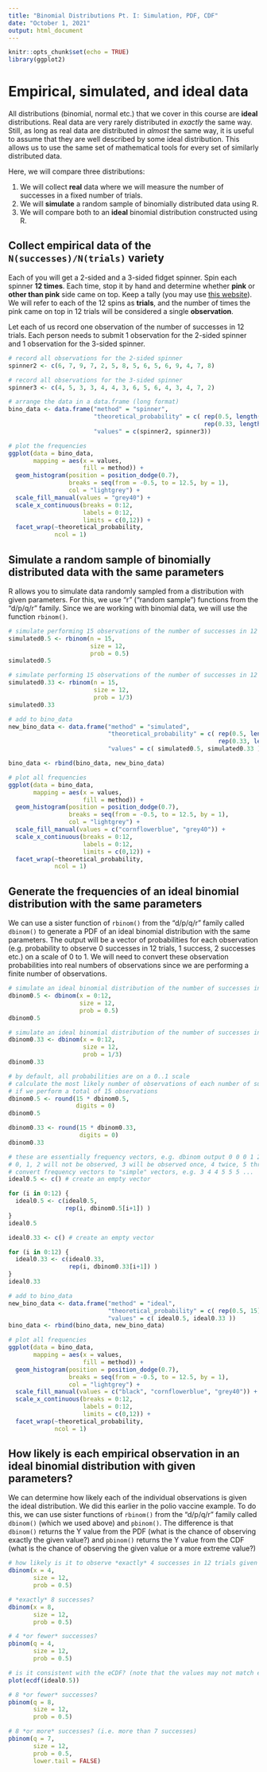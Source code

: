 ```yaml
---
title: "Binomial Distributions Pt. I: Simulation, PDF, CDF"
date: "October 1, 2021"
output: html_document
---
```


```r
knitr::opts_chunk$set(echo = TRUE)
library(ggplot2)
```

# Empirical, simulated, and ideal data

All distributions (binomial, normal etc.) that we cover in this course are **ideal** distributions. Real data are very rarely distributed in *exactly* the same way. Still, as long as real data are distributed in *almost* the same way, it is useful to assume that they are well described by some ideal distribution. This allows us to use the same set of mathematical tools for every set of similarly distributed data.

Here, we will compare three distributions:

1. We will collect **real** data where we will measure the number of successes in a fixed number of trials.
2. We will **simulate** a random sample of binomially distributed data using R.
3. We will compare both to an **ideal** binomial distribution constructed using R.

## Collect empirical data of the `N(successes)/N(trials)` variety

Each of you will get a 2-sided and a 3-sided fidget spinner. Spin each spinner **12 times**. Each time, stop it by hand and determine whether **pink** or **other than pink** side came on top. Keep a tally (you may use [this website](https://tallycount.app/)). We will refer to each of the 12 spins as **trials**, and the number of times the pink came on top in 12 trials will be considered a single **observation**.

Let each of us record one observation of the number of successes in 12 trials. Each person needs to submit 1 observation for the 2-sided spinner and 1 observation for the 3-sided spinner.

```r
# record all observations for the 2-sided spinner
spinner2 <- c(6, 7, 9, 7, 2, 5, 8, 5, 6, 5, 6, 9, 4, 7, 8)

# record all observations for the 3-sided spinner
spinner3 <- c(4, 5, 3, 3, 4, 4, 3, 6, 5, 6, 4, 3, 4, 7, 2)

# arrange the data in a data.frame (long format)
bino_data <- data.frame("method" = "spinner",
                        "theoretical_probability" = c( rep(0.5, length(spinner2) ),
                                                       rep(0.33, length(spinner3) ) ),
                        "values" = c(spinner2, spinner3))

# plot the frequencies
ggplot(data = bino_data,
       mapping = aes(x = values,
                     fill = method)) +
  geom_histogram(position = position_dodge(0.7),
                 breaks = seq(from = -0.5, to = 12.5, by = 1),
                 col = "lightgrey") +
  scale_fill_manual(values = "grey40") +
  scale_x_continuous(breaks = 0:12,
                     labels = 0:12,
                     limits = c(0,12)) +
  facet_wrap(~theoretical_probability,
             ncol = 1)
```

## Simulate a random sample of binomially distributed data with the same parameters

R allows you to simulate data randomly sampled from a distribution with given parameters. For this, we use "r" ("random sample") functions from the "d/p/q/r" family. Since we are working with binomial data, we will use the function `rbinom()`.

```r
# simulate performing 15 observations of the number of successes in 12 trials if the probability of success = 0.5
simulated0.5 <- rbinom(n = 15,
                       size = 12,
                       prob = 0.5)
simulated0.5

# simulate performing 15 observations of the number of successes in 12 trials if the probability of success = 1/3
simulated0.33 <- rbinom(n = 15,
                        size = 12,
                        prob = 1/3)
simulated0.33

# add to bino_data
new_bino_data <- data.frame("method" = "simulated",
                            "theoretical_probability" = c( rep(0.5, length(simulated0.5) ),
                                                           rep(0.33, length(simulated0.33) ) ),
                            "values" = c( simulated0.5, simulated0.33 ))

bino_data <- rbind(bino_data, new_bino_data)

# plot all frequencies
ggplot(data = bino_data,
       mapping = aes(x = values,
                     fill = method)) +
  geom_histogram(position = position_dodge(0.7),
                 breaks = seq(from = -0.5, to = 12.5, by = 1),
                 col = "lightgrey") +
  scale_fill_manual(values = c("cornflowerblue", "grey40")) +
  scale_x_continuous(breaks = 0:12,
                     labels = 0:12,
                     limits = c(0,12)) +
  facet_wrap(~theoretical_probability,
             ncol = 1)
```

## Generate the frequencies of an ideal binomial distribution with the same parameters

We can use a sister function of `rbinom()` from the "d/p/q/r" family called `dbinom()` to generate a PDF of an ideal binomial distribution with the same parameters. The output will be a vector of probabilities for each observation (e.g. probability to observe 0 successes in 12 trials, 1 success, 2 successes etc.) on a scale of 0 to 1. We will need to convert these observation probabilities into real numbers of observations since we are performing a finite number of observations.

```r
# simulate an ideal binomial distribution of the number of successes in 12 trials if the probability of success = 0.5
dbinom0.5 <- dbinom(x = 0:12,
                    size = 12,
                    prob = 0.5)
dbinom0.5

# simulate an ideal binomial distribution of the number of successes in 12 trials if the probability of success = 1/3
dbinom0.33 <- dbinom(x = 0:12,
                     size = 12,
                     prob = 1/3)
dbinom0.33

# by default, all probabilities are on a 0..1 scale
# calculate the most likely number of observations of each number of successes
# if we perform a total of 15 observations
dbinom0.5 <- round(15 * dbinom0.5,
                   digits = 0)
dbinom0.5

dbinom0.33 <- round(15 * dbinom0.33,
                    digits = 0)
dbinom0.33

# these are essentially frequency vectors, e.g. dbinom output 0 0 0 1 2 3 ... means that 
# 0, 1, 2 will not be observed, 3 will be observed once, 4 twice, 5 thrice ...
# convert frequency vectors to "simple" vectors, e.g. 3 4 4 5 5 5 ...
ideal0.5 <- c() # create an empty vector

for (i in 0:12) {
  ideal0.5 <- c(ideal0.5,
                rep(i, dbinom0.5[i+1]) )
}
ideal0.5

ideal0.33 <- c() # create an empty vector

for (i in 0:12) {
  ideal0.33 <- c(ideal0.33,
                 rep(i, dbinom0.33[i+1]) )
}
ideal0.33

# add to bino_data
new_bino_data <- data.frame("method" = "ideal",
                            "theoretical_probability" = c( rep(0.5, 15), rep(0.33, 16) ),
                            "values" = c( ideal0.5, ideal0.33 ))
bino_data <- rbind(bino_data, new_bino_data)

# plot all frequencies
ggplot(data = bino_data,
       mapping = aes(x = values,
                     fill = method)) +
  geom_histogram(position = position_dodge(0.7),
                 breaks = seq(from = -0.5, to = 12.5, by = 1),
                 col = "lightgrey") +
  scale_fill_manual(values = c("black", "cornflowerblue", "grey40")) +
  scale_x_continuous(breaks = 0:12,
                     labels = 0:12,
                     limits = c(0,12)) +
  facet_wrap(~theoretical_probability,
             ncol = 1)
```

## How likely is each empirical observation in an ideal binomial distribution with given parameters?

We can determine how likely each of the individual observations is given the ideal distribution. We did this earlier in the polio vaccine example. To do this, we can use sister functions of `rbinom()` from the "d/p/q/r" family called `dbinom()` (which we used above) and `pbinom()`. The difference is that `dbinom()` returns the Y value from the PDF (what is the chance of observing exactly the given value?) and `pbinom()` returns the Y value from the CDF (what is the chance of observing the given value or a more extreme value?)

```r
# how likely is it to observe *exactly* 4 successes in 12 trials given the ideal binomial distribution with a 0.5 probability of success?
dbinom(x = 4,
       size = 12,
       prob = 0.5)

# *exactly* 8 successes?
dbinom(x = 8,
       size = 12,
       prob = 0.5)

# 4 *or fewer* successes?
pbinom(q = 4,
       size = 12,
       prob = 0.5)

# is it consistent with the eCDF? (note that the values may not match exactly due to rounding)
plot(ecdf(ideal0.5))

# 8 *or fewer* successes?
pbinom(q = 8,
       size = 12,
       prob = 0.5)

# 8 *or more* successes? (i.e. more than 7 successes)
pbinom(q = 7,
       size = 12,
       prob = 0.5,
       lower.tail = FALSE)
```
